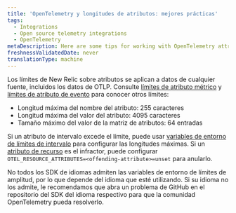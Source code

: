 ```yaml
---
title: 'OpenTelemetry y longitudes de atributos: mejores prácticas'
tags:
  - Integrations
  - Open source telemetry integrations
  - OpenTelemetry
metaDescription: Here are some tips for working with OpenTelemetry attribute lengths with New Relic.
freshnessValidatedDate: never
translationType: machine
---
```


Los límites de New Relic sobre atributos se aplican a datos de cualquier fuente, incluidos los datos de OTLP. Consulte [límites de atributo métrico](/docs/data-apis/ingest-apis/metric-api/metric-api-limits-restricted-attributes/) y [límites de atributo de evento](/docs/data-apis/ingest-apis/event-api/introduction-event-api/#limits) para conocer otros límites:

* Longitud máxima del nombre del atributo: 255 caracteres
* Longitud máxima del valor del atributo: 4095 caracteres
* Tamaño máximo del valor de la matriz de atributos: 64 entradas

Si un atributo de intervalo excede el límite, puede usar [variables de entorno de límites de intervalo](https://github.com/open-telemetry/opentelemetry-specification/blob/d6bcc0cb072d8d6f6ced856f1f23c451648a3caa/specification/sdk-environment-variables.md#span-limits-) para configurar las longitudes máximas. Si un [atributo de recurso](https://github.com/open-telemetry/opentelemetry-specification/blob/d6bcc0cb072d8d6f6ced856f1f23c451648a3caa/specification/sdk-environment-variables.md#general-sdk-configuration) es el infractor, puede configurar `OTEL_RESOURCE_ATTRIBUTES=<offending-attribute>=unset` para anularlo.

No todos los SDK de idiomas admiten las variables de entorno de límites de amplitud, por lo que depende del idioma que esté utilizando. Si su idioma no los admite, le recomendamos que abra un problema de GitHub en el repositorio del SDK del idioma respectivo para que la comunidad OpenTelemetry pueda resolverlo.